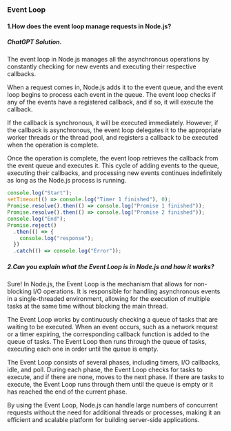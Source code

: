 ### Event Loop

#### 1.How does the event loop manage requests in Node.js?

##### ChatGPT Solution.

The event loop in Node.js manages all the asynchronous operations by constantly checking for new events and executing their respective callbacks.

When a request comes in, Node.js adds it to the event queue, and the event loop begins to process each event in the queue. The event loop checks if any of the events have a registered callback, and if so, it will execute the callback.

If the callback is synchronous, it will be executed immediately. However, if the callback is asynchronous, the event loop delegates it to the appropriate worker threads or the thread pool, and registers a callback to be executed when the operation is complete.

Once the operation is complete, the event loop retrieves the callback from the event queue and executes it. This cycle of adding events to the queue, executing their callbacks, and processing new events continues indefinitely as long as the Node.js process is running.

```js
console.log("Start");
setTimeout(() => console.log("Timer 1 finished"), 0);
Promise.resolve().then(() => console.log("Promise 1 finished"));
Promise.resolve().then(() => console.log("Promise 2 finished"));
console.log("End");
Promise.reject()
  .then(() => {
    console.log("response");
  })
  .catch(() => console.log("Error"));
```

##### 2.Can you explain what the Event Loop is in Node.js and how it works?

Sure! In Node.js, the Event Loop is the mechanism that allows for non-blocking I/O operations. It is responsible for handling asynchronous events in a single-threaded environment, allowing for the execution of multiple tasks at the same time without blocking the main thread.

The Event Loop works by continuously checking a queue of tasks that are waiting to be executed. When an event occurs, such as a network request or a timer expiring, the corresponding callback function is added to the queue of tasks. The Event Loop then runs through the queue of tasks, executing each one in order until the queue is empty.

The Event Loop consists of several phases, including timers, I/O callbacks, idle, and poll. During each phase, the Event Loop checks for tasks to execute, and if there are none, moves to the next phase. If there are tasks to execute, the Event Loop runs through them until the queue is empty or it has reached the end of the current phase.

By using the Event Loop, Node.js can handle large numbers of concurrent requests without the need for additional threads or processes, making it an efficient and scalable platform for building server-side applications.
